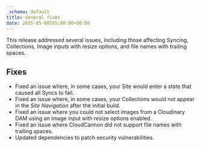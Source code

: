```yaml
---
_schema: default
title: General fixes
date: 2025-05-08T05:00:00+00:00
---
```

This release addressed several issues, including those affecting Syncing, Collections, Image inputs with resize options, and file names with trailing spaces.

## Fixes

* Fixed an issue where, in some cases, your Site would enter a state that caused all Syncs to fail.
* Fixed an issue where, in some cases, your Collections would not appear in the *Site Navigation* after the initial build.
* Fixed an issue where you could not select images from a Cloudinary DAM using an Image input with resize options enabled.
* Fixed an issue where CloudCannon did not support file names with trailing spaces.
* Updated dependencies to patch security vulnerabilities.